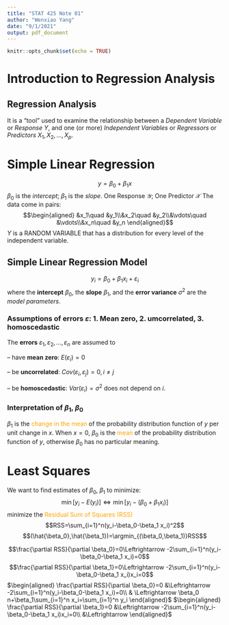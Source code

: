 ```yaml
---
title: "STAT 425 Note 01"
author: "Wenxiao Yang"
date: "9/1/2021"
output: pdf_document
---
```


```r
knitr::opts_chunk$set(echo = TRUE)
```












# Introduction to Regression Analysis
## Regression Analysis
It is a “tool” used to examine the relationship between
a *Dependent Variable* or *Response* $Y$, and
one (or more) *Independent Variables* or *Regressors* or *Predictors* $X_1 ,X_2 ,...,X_p$.

# Simple Linear Regression
$$y=\beta_0+\beta_1 x$$
$\beta_0$ is the *intercept*; $\beta_1$ is the *slope*.
One Response $\mathcal{Y}$; One Predictor $\mathcal{X}$
The data come in pairs:
$$\begin{aligned}
&x_1\quad &y_1\\&x_2\quad &y_2\\&\vdots\quad &\vdots\\&x_n\quad &y_n
\end{aligned}$$
$Y$ is a RANDOM VARIABLE that has a distribution for every level of the independent variable.

## Simple Linear Regression Model
$$y_i=\beta_0+\beta_1 x_i+\varepsilon_i $$
where the **intercept** $\beta_0$, the **slope** $\beta_1$, and the **error variance** $\sigma^2$ are the *model parameters*.


### Assumptions of errors $\varepsilon$: 1. Mean zero, 2. umcorrelated, 3. homoscedastic
The **errors** $\varepsilon_1 , \varepsilon_2 , . . . , \varepsilon_n$ are assumed to

– have **mean zero**: $E(\varepsilon_i ) = 0$

– be **uncorrelated**: $Cov(\varepsilon_ i , \varepsilon_ j ) = 0, i \neq j$

– be **homoscedastic**: $Var(\varepsilon_i ) = \sigma^ 2$ does not depend on $i$.

### Interpretation of $\beta_1$, $\beta_0$
$\beta_1$ is the <font color=orange>change in the mean</font> of the probability distribution function of $y$ per unit change in $x$.
When $x=0$, $\beta_0$ is the <font color=orange>mean</font> of the probability distribution function of $y$, otherwise $\beta_0$ has no particular meaning.

# Least Squares
We want to find estimates of $\beta_0$, $\beta_1$ to minimize:
$$\min [y_i-E(y_i)]\Leftrightarrow \min [y_i-(\beta_0+\beta_1 x_i)]$$
minimize the <font color=orange>Residual Sum of Squares (RSS)</font>
$$RSS=\sum_{i=1}^n(y_i-\beta_0-\beta_1 x_i)^2$$
$$(\hat{\beta_0},\hat{\beta_1})=\argmin_{(\beta_0,\beta_1)}RSS$$

$$\frac{\partial RSS}{\partial \beta_0}=0\Leftrightarrow -2\sum_{i=1}^n(y_i-\beta_0-\beta_1 x_i)=0$$
$$\frac{\partial RSS}{\partial \beta_1}=0\Leftrightarrow -2\sum_{i=1}^n(y_i-\beta_0-\beta_1 x_i)x_i=0$$
$\begin{aligned}
    \frac{\partial RSS}{\partial \beta_0}=0 &\Leftrightarrow -2\sum_{i=1}^n(y_i-\beta_0-\beta_1 x_i)=0\\
    & \Leftrightarrow \beta_0 n+\beta_1\sum_{i=1}^n x_i=\sum_{i=1}^n y_i
\end{aligned}$
$\begin{aligned}
    \frac{\partial RSS}{\partial \beta_1}=0 &\Leftrightarrow -2\sum_{i=1}^n(y_i-\beta_0-\beta_1 x_i)x_i=0\\
    &\Leftrightarrow 
\end{aligned}$
